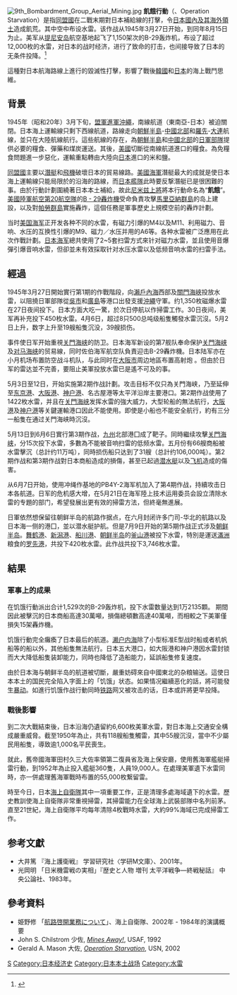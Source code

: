 {{noteTA
|G1=地名
|1=zh-hans:帕劳;zh-hant:帕勞;zh-hk:帛琉;zh-tw:帛琉;zh-mo:帛琉
}}

{{Expand |time=2010-09-3T15:24:52+00:00 }}
{{Campaignbox Japan}}
[[File:9th_Bombardment_Group_Aerial_Mining.jpg|thumb]]
'''飢餓行動'''（{{jpn|j=飢餓作戦|hg=きがさくせん|f=h}}、Operation Starvation）是指[[同盟国_(第二次世界大战)|同盟國]]在二戰末期對日本補給線的打擊，令[[大東亞共榮圈|日本國內及其海外領土]]造成飢荒。其中空中布设水雷。该作战从1945年3月27日开始，到同年8月15日为止。美军从[[提尼安岛|提尼安岛]]航空基地起飞了1,150架次的B-29轰炸机，布设了超过12,000枚的水雷，对日本的战时经济，进行了致命的打击，也间接导致了日本的无条件投降。<ref>{{Cite web |url=http://history.dwnews.com/news/2015-03-29/59644066.html |title=饥饿作战：二战日本无条件投降真相 |access-date=2015-03-30 |archive-date=2016-03-05 |archive-url=https://web.archive.org/web/20160305020002/http://history.dwnews.com/news/2015-03-29/59644066.html |dead-url=no }}</ref>

這種對日本航海路線上進行的毀滅性打擊，影響了戰後[[韓國|韓國]]和[[日本|日本]]的海上戰鬥思維。

==背景==
1945年（昭和20年）3月下旬，[[沖繩島戰役|盟軍進軍沖繩]]，南線航道（東南亞-日本）被迫關閉。日本海上運輸線只剩下西線航道，路線走向[[朝鮮半島|朝鮮半島]]-[[中國北部|中國北部]]和[[羅先|羅先]]-[[大連|大連]]航線，並只在大陸航線航行。這些航線的存在，為[[朝鮮半島|朝鮮半島]]和[[中國北部|中國北部]]的[[日本軍|日軍部隊]]提供必要的糧食、彈藥和煤炭運送。其後，[[美國|美國]]切斷從南線航道進口的糧食。為免糧食問題進一步惡化，運輸重點轉由大陸向[[日本|日本]]進口的米和鹽。

[[同盟国_(第二次世界大战)|同盟國]]主要以[[潛艇|潛艇]]和[[飛機|飛機]]破壞日本的貿易線路。[[美軍|美國海軍]]潛艇最大的成就是使日本海上運輸線只能局限於的沿海的路線，而[[大日本帝國海軍|日本艦隊]]此時要反撃潛艇已是很困難的事。由於行動計劃圍繞著日本本土補給，故此[[切斯特·威廉·尼米兹|尼米兹]][[海軍上將|上將]]將本行動命名為“'''飢餓'''”。[[美國陸軍航空第20航空隊|美國陸軍航空第20航空隊]]的[[B-29超級堡壘轟炸機|B - 29轟炸機]]受命負責攻擊[[馬里亞納群島|馬里亞納群島]]的岛上建設，以及對[[帕勞群島|帕勞群島]]實施轟炸，這個任務是軍事歷史上規模空前的轟炸計劃。

当时[[美国海军|美国海军]]正开发各种不同的水雷，有磁力引爆的M4以及M11、利用磁力、音响、水压的互换性引爆的M9、磁力／水压并用的A6等。各种水雷被广泛應用在此次作戰計劃。[[日本海军|日本海军]]總共使用了2~5套扫雷方式來针对磁力水雷，並且使用音爆彈引爆音响水雷，但卻並未有效採取针对水压水雷以及低频音响水雷的扫雷手法。

==經過==
1945年3月27日開始實行第1期的作戰階段，向[[瀨戶內海|瀨戶內海]]西部及[[關門海峽|關門海峽]]投放水雷，以阻撓日軍部隊從[[吳市|吳市]]和[[广岛市|廣島]]等港口出發支援[[沖繩|沖繩]]守軍。约1,350枚磁爆水雷在27日夜间投下。日本方面大吃一驚，於次日停航以作掃雷工作。30日夜间，美军再补充投下450枚水雷。4月6日，超过8只500总吨级船隻觸發水雷沉沒。5月2日上升，数字上升至19艘船隻沉没，39艘损伤。

事件使日军开始重視[[关門海峡|关門海峡]]的防卫。日本海军新设的第7舰队奉命保护[[关門海峡|关門海峡]]及[[对马海峡|对马海峡]]的贸易線，同时佐伯海军航空队負責迎击B-29轟炸機。日本陆军亦在小月机场布置防空战斗机队，与此同时在[[大阪市|大阪市]]周边地區布置高射炮 。但由於日军的雷达並不完善，要阻止美軍投放水雷已是遙不可及的事。

5月3日至12日，开始实施第2期作战計劃。攻击目标不仅只為关門海峡，乃至延伸至[[东京|东京港]]、[[大阪港|大阪港]]、[[神户港|神户港]]、名古屋港等太平洋沿岸主要港口。第2期作战使用了1422枚水雷，并且在[[关門海峡|关門海峡]]发挥水雷的強大威力，大型轮船的無法航行，[[大阪港|大阪港]]及[[神户港|神户港]]等关鍵運輸港口因此不能使用。即使是小船也不能安全航行，約有三分一船隻在通过关門海峡時沉沒。

5月13日到6月6日實行第3期作战，[[九州_(日本)|九州]]北部港囗成了靶子。同時繼续攻擊[[关門海峡|关門海峡]]，分15次投下水雷，多數為不能被音响扫雷的低频水雷。五月份有66艘商船被水雷擊沉（总計约11万吨），同時损伤船只达到了31艘（总計约106,000吨）。第2期作战和第3期作战對日本商船造成的損傷，甚至已起過[[潜水艇|潜水艇]]以及[[飞机|飞机]]造成的傷害。

从6月7日开始，使用冲绳作基地的PB4Y-2海军机加入了第4期作战，持續攻击日本各航道。日军的危机感大增，在5月21日在海军陸上技术运用委员会設立清除水雷的专題的部门，希望發展出更有效的掃雷方法，但終毫無進展。

日軍依然想保留往朝鲜半岛的航路作据点，在六月封闭许多门司-华北的航路以及日本海一侧的港囗，並以潜水艇护航。但是7月9日开始的第5期作战正式涉及[[朝鲜半岛|朝鲜半岛]]。[[舞鹤市|舞鹤港]]、[[新潟市|新潟港]]、[[船川|船川港]]、[[朝鲜半岛|朝鲜半岛]]的[[釜山|釜山港]]被投下水雷，特別是運送[[滿洲國|滿洲]]粮食的[[罗先|罗先港]]，共投下420枚水雷。此作战共投下3,746枚水雷。

== 結果 ==
=== 軍事上的成果 ===
在饥饿行動派出合计1,529次的B-29轰炸机，投下水雷数量达到1万2135顆。 期間因此被擊沉的日本商船高達30萬噸，損傷總頓數高達40萬噸，而相較之下美軍僅損失15架轟炸機。

饥饿行動完全癱瘓了日本最后的航道。[[濑户内海|濑户内海]]除了小型标准E型战时船或者机帆船等的船以外，其他船隻無法航行。日本五大港口，如大阪港和神户港因水雷封锁而大大降低船隻装卸能力，同時也降低了造船能力，延誤船隻修复速度。

由於日本海与朝鲜半岛的航道被切斷，嚴重妨碍來自中國東北的杂粮输送。這使日本本土的国民完全陷入字面上的「饥饿」状态。如果情况繼續恶化的話，將可能發生[[暴动|暴动]]。如進行饥饿作战行動同時[[铁路|铁路]]网又被攻击的话，日本或許將更早投降。

=== 戰後影響 ===
到二次大戰結束後，日本沿海仍遺留約6,600枚美軍水雷，對日本海上交通安全構成嚴重威脅。截至1950年為止，共有118艘船隻觸雷，其中55艘沉沒，當中不少屬民用船隻，導致逾1,000名平民喪生。

就此，舊帝國海軍田村久三大佐率領第二復員省及海上保安廳，使用舊海軍艦艇掃雷行動，到1952年為止投入艦艇360隻，人員19,000人。在處理美軍遺下水雷同時，亦一併處理舊海軍戰時布置的55,000枚繋留雷。

時至今日，日本[[海上自衛隊|海上自衛隊]]其中一項重要工作，正是清理多處海域遺下的水雷。歷史教訓使海上自衛隊非常重視掃雷，其掃雷能力在全球海上武裝部隊中名列前茅。直至21世紀，海上自衛隊平均每年清除4枚戰時水雷，大約99%海域已完成掃雷工作。

==参考文獻==
* 大井篤 『海上護衛戦』 学習研究社〈学研M文庫〉、2001年。
* 光岡明 「日米機雷戦の実相」『歴史と人物 増刊 太平洋戦争―終戦秘話』 中央公論社、1983年。

==參考資料==
* 姫野修 「[https://web.archive.org/web/20111020200000/http://www.mod.go.jp/msdf/mf/touksyu/keikaihimeno.pdf 航路啓開業務について]」、海上自衛隊、2002年 - 1984年的演講概要
* John S. Chilstrom 少佐, [http://handle.dtic.mil/100.2/ADA425762  ''Mines Away!'']{{dead link|date=2018年5月 |bot=InternetArchiveBot |fix-attempted=yes }}, USAF, 1992
* Gerald A. Mason 大佐, [http://handle.dtic.mil/100.2/ADA420650 ''Operation Starvation'']{{dead link|date=2018年5月 |bot=InternetArchiveBot |fix-attempted=yes }}, USN, 2002

[[Category:1945年太平洋战场战役|S]]
[[Category:日本经济史|Category:日本经济史]]
[[Category:日本本土战场|Category:日本本土战场]]
[[Category:水雷|Category:水雷]]